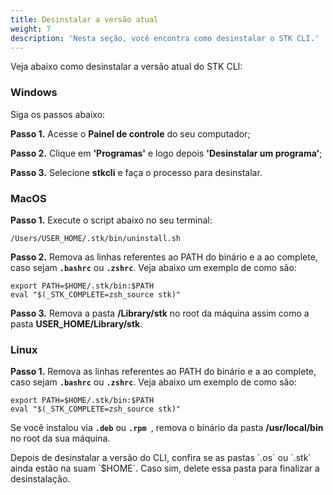 ```yaml
---
title: Desinstalar a versão atual
weight: 7
description: 'Nesta seção, você encontra como desinstalar o STK CLI.'
---
```


Veja abaixo como desinstalar a versão atual do STK CLI:

### **Windows**
Siga os passos abaixo:

**Passo 1.** Acesse o **Painel de controle** do seu computador;

**Passo 2.** Clique em **'Programas'** e logo depois **'Desinstalar um programa'**;

**Passo 3.** Selecione **stkcli** e faça o processo para desinstalar. 

### **MacOS**

**Passo 1.** Execute o script abaixo no seu terminal:

```
/Users/USER_HOME/.stk/bin/uninstall.sh
```

**Passo 2.** Remova as linhas referentes ao PATH do binário e a ao complete, caso sejam **`.bashrc`** ou **`.zshrc`**. Veja abaixo um exemplo de como são: 

```
export PATH=$HOME/.stk/bin:$PATH
eval "$(_STK_COMPLETE=zsh_source stk)"
```

**Passo 3.**  Remova a pasta **/Library/stk** no root da máquina assim como a pasta **USER_HOME/Library/stk**. 

### **Linux**

**Passo 1.** Remova as linhas referentes ao PATH do binário e a ao complete, caso sejam **`.bashrc`** ou **`.zshrc`**. Veja abaixo um exemplo de como são: 

```
export PATH=$HOME/.stk/bin:$PATH
eval "$(_STK_COMPLETE=zsh_source stk)"
```
<alert color="secondary">

Se você instalou via  **`.deb`** ou  **`.rpm `**, remova o binário da pasta **/usr/local/bin** no root da sua máquina.

</alert>


<alert color="warning">
Depois de desinstalar a versão do CLI, confira se as pastas `.os` ou `.stk` ainda estão na suam `$HOME`. Caso sim, delete essa pasta para finalizar a desinstalação.
</alert>
